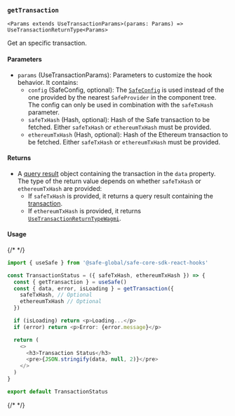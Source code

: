 ### `getTransaction`

`<Params extends UseTransactionParams>(params: Params) => UseTransactionReturnType<Params>`

Get an specific transaction.

#### Parameters

- `params` (UseTransactionParams): Parameters to customize the hook behavior. It contains:
  - `config` (SafeConfig, optional): The [`SafeConfig`](./safeconfig.mdx) is used instead of the one provided by the nearest `SafeProvider` in the component tree. The config can only be used in combination with the `safeTxHash` parameter.
  - `safeTxHash` (Hash, optional): Hash of the Safe transaction to be fetched. Either `safeTxHash` or `ethereumTxHash` must be provided.
  - `ethereumTxHash` (Hash, optional): Hash of the Ethereum transaction to be fetched. Either `safeTxHash` or `ethereumTxHash` must be provided.

#### Returns

- A [query result](https://tanstack.com/query/v5/docs/framework/react/reference/useQuery) object containing the transaction in the `data` property. The type of the return value depends on whether `safeTxHash` or `ethereumTxHash` are provided:
  - If `safeTxHash` is provided, it returns a query result containing the [transaction](https://github.com/safe-global/safe-core-sdk/blob/dc602ed126cc210048b278b2372c0979ee4be62b/packages/types-kit/src/types.ts#L216C1-L247C2).
  - If `ethereumTxHash` is provided, it returns [`UseTransactionReturnTypeWagmi`](https://wagmi.sh/react/api/hooks/useTransaction).

#### Usage

{/* <!-- vale off --> */}

```typescript
import { useSafe } from '@safe-global/safe-core-sdk-react-hooks'

const TransactionStatus = ({ safeTxHash, ethereumTxHash }) => {
  const { getTransaction } = useSafe()
  const { data, error, isLoading } = getTransaction({
    safeTxHash, // Optional
    ethereumTxHash // Optional
  })

  if (isLoading) return <p>Loading...</p>
  if (error) return <p>Error: {error.message}</p>

  return (
    <>
      <h3>Transaction Status</h3>
      <pre>{JSON.stringify(data, null, 2)}</pre>
    </>
  )
}

export default TransactionStatus
```

{/* <!-- vale on --> */}
